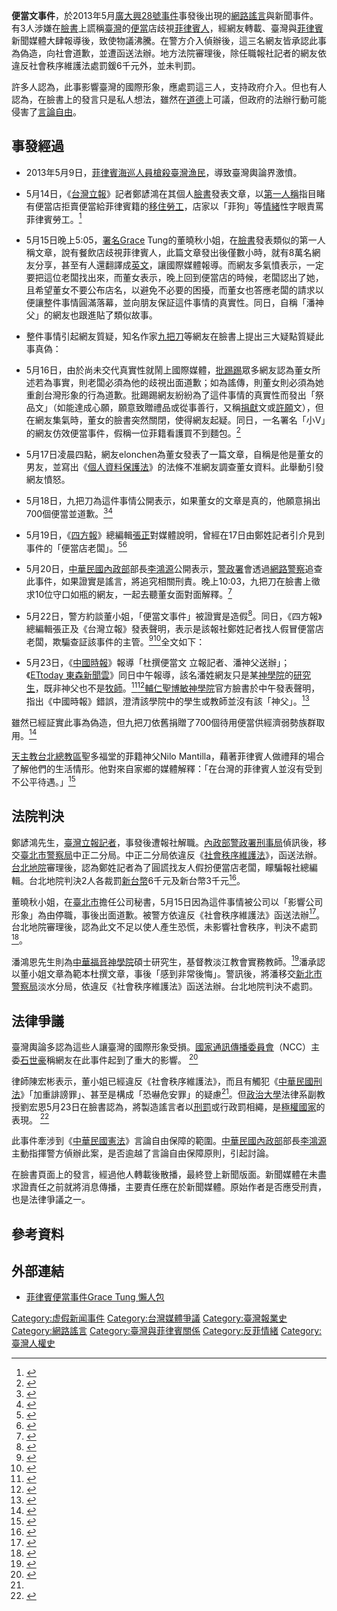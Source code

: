
{{noteTA
|1=zh-cn:台湾; zh-hk:台灣; zh-tw:臺灣;
|2=zh-cn:台; zh-hk:台; zh-tw:臺;
}}

{{prose|time=2013-05-26T02:40:29+00:00}}
{{Infobox news event
| image_name=
| image_size=
| caption =
| date = 2013年5月14日-15日
| time =
| place = 
| 参与者 = 記者鄭諺鴻、網友董曉秋、網友潘鴻恩
| 结果   = 法辦，法院判決鄭姓網友罰鍰，其餘不罰。
}}

'''便當文事件'''，於2013年5月[[廣大興28號事件|廣大興28號事件]]事發後出現的[[網路謠言|網路謠言]]與新聞事件。有3人涉嫌在[[臉書|臉書]]上謊稱[[臺灣|臺灣]]的[[便當|便當]]店歧視[[菲律賓人|菲律賓人]]，經網友轉載、臺灣與[[菲律賓|菲律賓]]新聞媒體大肆報導後，致使物議沸騰。在警方介入偵辦後，這三名網友皆承認此事為偽造，向社會道歉，並遭函送法辦。地方法院審理後，除任職報社記者的網友依違反社會秩序維護法處罰鍰6千元外，並未判罰。

許多人認為，此事影響臺灣的國際形象，應處罰這三人，支持政府介入。但也有人認為，在臉書上的發言只是私人想法，雖然在[[道德|道德]]上可議，但政府的法辦行動可能侵害了[[言論自由|言論自由]]。

==事發經過==
*2013年5月9日，[[廣大興28號事件|菲律賓海巡人員槍殺臺灣漁民]]，導致臺灣輿論界激憤。

*5月14日，《[[台灣立報|台灣立報]]》記者鄭諺鴻在其個人[[Facebook|臉書]]發表文章，以[[第一人稱|第一人稱]]指目睹有便當店拒賣便當給菲律賓籍的[[移住勞工|移住勞工]]，店家以「菲狗」等[[情緒|情緒]]性字眼責罵菲律賓勞工。<ref>{{Cite web|url=http://tw.news.yahoo.com/%E4%BE%BF%E7%95%B6%E6%96%87-%E4%BA%8B%E4%BB%B6-%E8%A8%98%E8%80%85%E8%B2%BC%E6%96%87%E6%99%82%E9%96%93%E6%9C%80%E6%97%A9-190600365.html|title=便當文事件 記者貼文時間最早|accessdate=2013-05-24|author=陳金松|authorlink=|work=|publisher=聯合新聞網}}{{dead link|date=2017年11月 |bot=InternetArchiveBot |fix-attempted=yes }}</ref>

*5月15日晚上5:05，[[署名|署名]]Grace Tung的董曉秋小姐，在[[臉書|臉書]]發表類似的第一人稱文章，說有餐飲店歧視菲律賓人，此篇文章發出後僅數小時，就有8萬名網友分享，甚至有人還翻譯成[[英文|英文]]，讓國際媒體報導。而網友多氣憤表示，一定要把這位老闆找出來，而董女表示，晚上回到便當店的時候，老闆認出了她，且希望董女不要公布店名，以避免不必要的困擾，而董女也答應老闆的請求以便讓整件事情圓滿落幕，並向朋友保証這件事情的真實性。同日，自稱「潘神父」的網友也跟進貼了類似故事。

*整件事情引起網友質疑，知名作家[[九把刀|九把刀]]等網友在臉書上提出三大疑點質疑此事真偽：

{{quote|
*臺灣[[便當|便當店]]、[[便利店|便利店]]林立，為甚麼這名菲勞在店外等待長達一個小時而不另尋他店？難道此店[[便當|便當]]這麼美味？
*老闆為何有能力以目測分辨當事人就是菲律賓勞工，而非[[泰國|泰國]]籍、[[印尼|印尼]]籍或[[越南|越南]]籍？
*文章作者為甚麼不直接公佈店家名稱，就逕自在[[Facebook|臉書]]上封鎖留言，是否心虛？}}

*5月16日，由於尚未交代真實性就鬧上國際媒體，[[批踢踢|批踢踢]]眾多網友認為董女所述若為事實，則老闆必須為他的歧視出面道歉；如為謠傳，則董女則必須為她重創台灣形象的行為道歉。批踢踢網友紛紛為了這件事情的真實性而發出「祭品文」（如能達成心願，願意致贈禮品或從事善行，又稱[[捐獻|捐獻]]文或[[還願|許願]]文），但在網友集氣時，董女的臉書突然關閉，使得網友起疑。同日，一名署名「小V」的網友仿效便當事件，假稱一位菲籍看護買不到麵包。<ref>{{Cite web
|url= http://n.yam.com/nownews/society/20130523/20130523502663.html
|title=「便當文」攏係假　女網友又PO出「拒賣菲人麵包文」|
accessdate= 2013-05-24
|author= 
|authorlink=  
|work=
|publisher=NOWnews
}}</ref>

*5月17日凌晨四點，網友elonchen為董女發表了一篇文章，自稱是他是董女的男友，並寫出《[[個人資料保護法|個人資料保護法]]》的法條不准網友調查董女資料。此舉動引發網友憤怒。

*5月18日，九把刀為這件事情公開表示，如果董女的文章是真的，他願意捐出700個便當並道歉。<ref>{{youtube|OD6xRcpNOuM|"菲勞便當"羅生門 九把刀"懸賞"}}</ref><ref>{{Cite web
|url= https://www.facebook.com/permalink.php?story_fbid=451709418251499&id=122355981186846
|title= 我寫獵20寫到早上七點才睡.....
|accessdate= 2013-05-19
|author= [[九把刀|九把刀]]
|authorlink= 
|work= [[facebook|facebook]]
|publisher= 
|archive-date= 2016-04-11
|archive-url= https://web.archive.org/web/20160411222637/https://www.facebook.com/permalink.php?story_fbid=451709418251499&id=122355981186846
|dead-url= no
}}</ref>

*5月19日，《[[四方報|四方報]]》總編輯[[張正_(媒體工作者)|張正]]對媒體說明，曾經在17日由鄭姓記者引介見到事件的「便當店老闆」。<ref>{{Cite web
|url= http://www.youtube.com/watch?v=31awHwiSf3E　2013-05-19　
|title= 便當拒賣菲勞 老闆坦承吵架遷怒
|accessdate= 2013-05-24
|author= 
|authorlink=  
|work=
|publisher= 民視新聞
}}</ref><ref>{{Cite web
|url= http://www.nownews.com/2013/05/19/11867-2940476_1.htm
|title= 拒賣菲勞便當造假？目擊者貼文「夜訪便當店老闆」
|accessdate= 2013-05-24
|author= 
|authorlink= 
|work= 
|publisher= NOWnews
|archive-date= 2013-06-07
|archive-url= https://web.archive.org/web/20130607223653/http://www.nownews.com/2013/05/19/11867-2940476_1.htm
|dead-url= no
}}</ref>

*5月20日，[[中華民國內政部|中華民國內政部]]部長[[李鴻源|李鴻源]]公開表示，[[警政署|警政署]]會透過[[網路警察|網路警察]]追查此事件，如果證實是謠言，將追究相關刑責。晚上10:03，九把刀在臉書上徵求10位守口如瓶的網友，一起去聽董女面對面解釋。<ref>{{Cite web
|url= https://www.facebook.com/permalink.php?story_fbid=451709418251499&id=122355981186846
|title= 徵！ptt八卦板派十個口風和XX一樣緊.....
|accessdate= 2013-05-20
|author= [[九把刀|九把刀]]
|authorlink= 
|work= [[facebook|facebook]]
|publisher= 
|archive-date= 2016-04-11
|archive-url= https://web.archive.org/web/20160411222637/https://www.facebook.com/permalink.php?story_fbid=451709418251499&id=122355981186846
|dead-url= no
}}</ref>

*5月22日，警方約談董小姐，「便當文事件」被證實是造假<ref name="便當文造假">{{Cite web
|url= http://www.nownews.com/2013/05/22/138-2941813.htm#ixzz2U5FUmzD0
|title= 便當文造假　董小姐恐涉多項罪名
|accessdate= 2013-05-22
|author= 葉志堅
|authorlink= 
|work= 
|publisher= 今日新聞
|archive-date= 2013-06-08
|archive-url= https://web.archive.org/web/20130608154352/http://www.nownews.com/2013/05/22/138-2941813.htm#ixzz2U5FUmzD0
|dead-url= no
}}</ref>。同日，《四方報》總編輯張正及《台灣立報》發表聲明，表示是該報社鄭姓記者找人假冒便當店老闆，欺騙查証該事件的主管。<ref>{{Cite web |url=https://www.facebook.com/notes/%E5%BC%B5%E5%BC%B5%E6%AD%A3/%E9%81%93%E6%AD%89%E8%81%B2%E6%98%8E%E6%88%91%E8%A2%AB%E9%A8%99%E4%BA%86%E6%98%AF%E6%88%91%E7%9A%84%E9%8C%AF%E5%B0%8D%E4%B8%8D%E8%B5%B7/10151391775416109 |title=存档副本 |accessdate=2013-05-24 |archive-date=2016-04-11 |archive-url=https://web.archive.org/web/20160411222813/https://www.facebook.com/notes/%E5%BC%B5%E5%BC%B5%E6%AD%A3/%E9%81%93%E6%AD%89%E8%81%B2%E6%98%8E%E6%88%91%E8%A2%AB%E9%A8%99%E4%BA%86%E6%98%AF%E6%88%91%E7%9A%84%E9%8C%AF%E5%B0%8D%E4%B8%8D%E8%B5%B7/10151391775416109 |dead-url=no }}</ref><ref>{{Cite web |url=https://www.facebook.com/TaiwanLihpaoDaily/posts/10151561638907906 |title=存档副本 |accessdate=2013-05-24 |archive-date=2016-04-11 |archive-url=https://web.archive.org/web/20160411223014/https://www.facebook.com/TaiwanLihpaoDaily/posts/10151561638907906 |dead-url=no }}</ref>全文如下：
{{quote|
【台灣立報社聲明】<br>
關於本報鄭姓記者於個人臉書發表「便當文」及其後續爭議，聲明如下：<br>
1.該文自始即為鄭姓記者之私人臉書貼文，為其個人行為，台灣立報及四方報從未以任何形式刊登、轉載該文。<br>
2.鄭姓記者已於5月21日向主管坦承該文內容非親身經歷，而是「聽來的」。鄭姓記者即日起解職。<br>
3.本報編輯部主管透過鄭姓記者約見之「便當店老闆」，為鄭姓記者找人假扮。本報主管原為維護同仁而主動查證，唯仍無法避免遭蓄意欺騙之憾事，謹向社會各界致歉。
}}

*5月23日，《[[中國時報|中國時報]]》報導「杜撰便當文 立報記者、潘神父送辦」；《[[ETtoday_東森新聞雲|ETtoday 東森新聞雲]]》同日中午報導，該名潘姓網友只是某[[神學院|神學院]]的[[研究生|研究生]]，既非神父也不是[[牧師|牧師]]。<ref>{{Cite web
|url= http://www.ettoday.net/news/20130523/211598.htm
|title= 牧師寓言？　潘姓研究生坦承：便當文看董女文章修改
|accessdate= 2013-05-24
|author= 
|authorlink= 
|work= 
|publisher= ETtoday
|archive-date= 2013-06-15
|archive-url= https://web.archive.org/web/20130615101325/http://www.ettoday.net/news/20130523/211598.htm
|dead-url= no
}}</ref><ref>{{Cite web
|url= http://tw.news.yahoo.com/%E6%9D%9C%E6%92%B0%E4%BE%BF%E7%95%B6%E6%96%87-%E7%AB%8B%E5%A0%B1%E8%A8%98%E8%80%85-%E6%BD%98%E7%A5%9E%E7%88%B6%E9%80%81%E8%BE%A6-213000909.html
|title= 杜撰便當文 立報記者、潘神父送辦
|accessdate= 2013-05-24
|author= 林志成、蕭承訓、蔡永彬
|authorlink= 
|work= 
|publisher= 中國時報
|archive-date= 2013-06-08
|archive-url= https://web.archive.org/web/20130608152449/http://tw.news.yahoo.com/%E6%9D%9C%E6%92%B0%E4%BE%BF%E7%95%B6%E6%96%87-%E7%AB%8B%E5%A0%B1%E8%A8%98%E8%80%85-%E6%BD%98%E7%A5%9E%E7%88%B6%E9%80%81%E8%BE%A6-213000909.html
|dead-url= no
}}</ref>[[輔仁聖博敏神學院|輔仁聖博敏神學院]]官方臉書於中午發表聲明，指出《中國時報》錯誤，澄清該學院中的學生或教師並沒有該「神父」。<ref>{{Cite web |url=https://www.facebook.com/pages/%E5%A4%A9%E4%B8%BB%E6%95%99%E8%BC%94%E4%BB%81%E8%81%96%E5%8D%9A%E6%95%8F%E7%A5%9E%E5%AD%B8%E9%99%A2-Faculty-of-Theology-of-St-Robert-Bellarmine/135056856399?hc_location=stream |title=輔仁聖博敏神學院／臉書聲明 |access-date=2013-05-23 |archive-date=2019-03-13 |archive-url=https://web.archive.org/web/20190313084812/https://www.facebook.com/pages/%E5%A4%A9%E4%B8%BB%E6%95%99%E8%BC%94%E4%BB%81%E8%81%96%E5%8D%9A%E6%95%8F%E7%A5%9E%E5%AD%B8%E9%99%A2-Faculty-of-Theology-of-St-Robert-Bellarmine/135056856399?hc_location=stream |dead-url=no }}</ref>

雖然已經証實此事為偽造，但九把刀依舊捐贈了700個待用便當供經濟弱勢族群取用。<ref>{{Cite web|url=http://m.nownews.com/n/2013/05/22/2941884/|title=便當門事件　宅神朱學恆：台灣要被惡魔攻陷了？|accessdate=2013-05-24|author=|authorlink=|work=|publisher=NOWnews}}{{dead link|date=2018年5月 |bot=InternetArchiveBot |fix-attempted=yes }}</ref>

[[天主教台北總教區|天主教台北總教區]]聖多福堂的菲籍神父Nilo Mantilla，藉著菲律賓人做禮拜的場合了解他們的生活情形。他對來自家鄉的媒體解釋：「在台灣的菲律賓人並沒有受到不公平待遇。」<ref>{{Cite web
|url= http://tw.news.yahoo.com/%E5%91%BC%E7%B1%B2%E8%8F%B2%E5%AA%92%E5%AE%A2%E8%A7%80%E5%A0%B1%E5%B0%8E-%E8%8F%B2%E7%B1%8D%E7%A5%9E%E7%88%B6-%E5%8F%B0%E7%81%A3%E4%BA%BA%E6%84%9B%E5%A5%BD%E5%92%8C%E5%B9%B3-213000435.html
|title= 呼籲菲媒客觀報導 菲籍神父：台灣人愛好和平
|accessdate= 2013-05-27
|author= 仇佩芬
|authorlink= 
|work= 
|publisher= 中時電子報
|archive-date= 2013-06-08
|archive-url= https://web.archive.org/web/20130608150515/http://tw.news.yahoo.com/%E5%91%BC%E7%B1%B2%E8%8F%B2%E5%AA%92%E5%AE%A2%E8%A7%80%E5%A0%B1%E5%B0%8E-%E8%8F%B2%E7%B1%8D%E7%A5%9E%E7%88%B6-%E5%8F%B0%E7%81%A3%E4%BA%BA%E6%84%9B%E5%A5%BD%E5%92%8C%E5%B9%B3-213000435.html
|dead-url= no
}}</ref>

==法院判決==
鄭諺鴻先生，[[臺灣立報|臺灣立報]][[記者|記者]]，事發後遭報社解職。[[內政部警政署|內政部警政署]][[內政部警政署刑事警察局|刑事局]]偵訊後，移交[[臺北市警察局|臺北市警察局]]中正二分局。中正二分局依違反《[[s:社會秩序維護法|社會秩序維護法]]》，函送法辦。[[台北地院|台北地院]]審理後，認為鄭姓記者為了圓謊找友人假扮便當店老闆，矇騙報社總編輯。台北地院判決2人各裁罰[[新台幣|新台幣]]6千元及新台幣3千元<ref>{{cite news| language =zh-tw| author =| url =http://www.appledaily.com.tw/appledaily/article/headline/20130831/35261272/%E8%99%9B%E6%A7%8B%E5%8F%B0%E8%8F%B2%E4%BE%BF%E7%95%B6%E6%96%87%E8%A8%98%E8%80%85%E7%BD%B06%E5%8D%83| title =虛構台菲便當文 記者罰6千| publisher =蘋果日報| date =2013年8月31日| accessdate =2013年8月31日| archive-date =2013年9月1日| archive-url =https://web.archive.org/web/20130901034612/http://www.appledaily.com.tw/appledaily/article/headline/20130831/35261272/%E8%99%9B%E6%A7%8B%E5%8F%B0%E8%8F%B2%E4%BE%BF%E7%95%B6%E6%96%87%E8%A8%98%E8%80%85%E7%BD%B06%E5%8D%83| dead-url =no}}</ref>。

董曉秋小姐，在[[臺北市|臺北市]]擔任公司秘書，5月15日因為這件事情被公司以「影響公司形象」為由停職，事後出面道歉。被警方依違反《社會秩序維護法》函送法辦<ref>{{cite news| title =拒賣菲勞便當文 攏是假| url =http://www.libertytimes.com.tw/2013/new/may/22/today-t1.htm| format =| work =[[自由時報|自由時報]]| accessdate =2013-05-22| deadurl =yes| archiveurl =https://web.archive.org/web/20130523012559/http://www.libertytimes.com.tw/2013/new/may/22/today-t1.htm| archivedate =2013-05-23}}</ref>。台北地院審理後，認為此文不足以使人產生恐慌，未影響社會秩序，判決不處罰<ref>{{cite news| language =zh-tw| author =王已由| url =http://news.chinatimes.com/society/11050301/112013083000113.html| title =虛構拒賣菲勞便當文 董女免罰| publisher =中國時報| date =2013年8月30日| accessdate =2013年8月30日}}{{dead link|date=2017年11月 |bot=InternetArchiveBot |fix-attempted=yes }}</ref>。

潘鴻恩先生則為[[中華福音神學院|中華福音神學院]]碩士研究生，基督教淡江教會實務教師。<ref>{{Cite web |url=http://www.appledaily.com.tw/appledaily/article/headline/20130523/35036414/ |title=存档副本 |accessdate=2013-05-26 |archive-date=2013-06-10 |archive-url=https://web.archive.org/web/20130610040951/http://www.appledaily.com.tw/appledaily/article/headline/20130523/35036414 |dead-url=no }}</ref>潘承認以董小姐文章為範本杜撰文章，事後「感到非常後悔」。警訊後，將潘移交[[新北市警察局|新北市警察局]]淡水分局，依違反《社會秩序維護法》函送法辦。台北地院判決不處罰。

==法律爭議==
臺灣輿論多認為這些人讓臺灣的國際形象受損。[[國家通訊傳播委員會|國家通訊傳播委員會]]（NCC）主委[[石世豪|石世豪]]稱網友在此事件起到了重大的影響。 <ref>{{Cite web|url=http://m.nownews.com/n/2013/05/23/2942470/|title=新聞幕後／發神之便當文遭人肉　鄉民正義締功勞？|accessdate=2013-05-24|author=葉立斌|authorlink=|work=|publisher=NOWnews}}{{dead link|date=2018年5月 |bot=InternetArchiveBot |fix-attempted=yes }}</ref>

律師陳宏彬表示，董小姐已經違反《社會秩序維護法》，而且有觸犯《[[中華民國刑法|中華民國刑法]]》「加重誹謗罪」、甚至是構成「恐嚇危安罪」的疑慮<ref name="便當文造假" />。但[[政治大學|政治大學]]法律系副教授劉宏恩5月23日在臉書認為，將製造謠言者以[[刑罰|刑罰]]或行政罰相繩，是[[極權國家|極權國家]]的表現。 
<ref>{{Cite web|url=http://m.nownews.com/n/2013/05/24/2942610/|title=法律學者批警方執法過當　發「便當文」諷刺嗆快來傳我|accessdate=2013-05-24|author=吳毓敏|authorlink=|work=|publisher=NOWnews}}{{dead link|date=2018年5月 |bot=InternetArchiveBot |fix-attempted=yes }}</ref>

此事件牽涉到《[[中華民國憲法|中華民國憲法]]》言論自由保障的範圍。[[中華民國內政部|中華民國內政部]]部長[[李鴻源|李鴻源]]主動指揮警方偵辦此案，是否逾越了言論自由保障原則，引起討論。

在臉書頁面上的發言，經過他人轉載後散播，最終登上新聞版面。新聞媒體在未盡求證責任之前就將消息傳播，主要責任應在於新聞媒體。原始作者是否應受刑責，也是法律爭議之一。

==參考資料==
{{reflist|2}}

==外部連結==
*[http://birtoro.pixnet.net/blog/post/147865714 菲律賓便當事件Grace Tung 懶人包]{{Wayback|url=http://birtoro.pixnet.net/blog/post/147865714 |date=20130609074249 }}
 
[[Category:虚假新闻事件|Category:虚假新闻事件]]
[[Category:台灣媒體爭議|Category:台灣媒體爭議]]
[[Category:臺灣報業史|Category:臺灣報業史]]
[[Category:網路謠言|Category:網路謠言]]
[[Category:臺灣與菲律賓關係|Category:臺灣與菲律賓關係]]
[[Category:反菲情緒|Category:反菲情緒]]

[[Category:臺灣人權史|Category:臺灣人權史]]